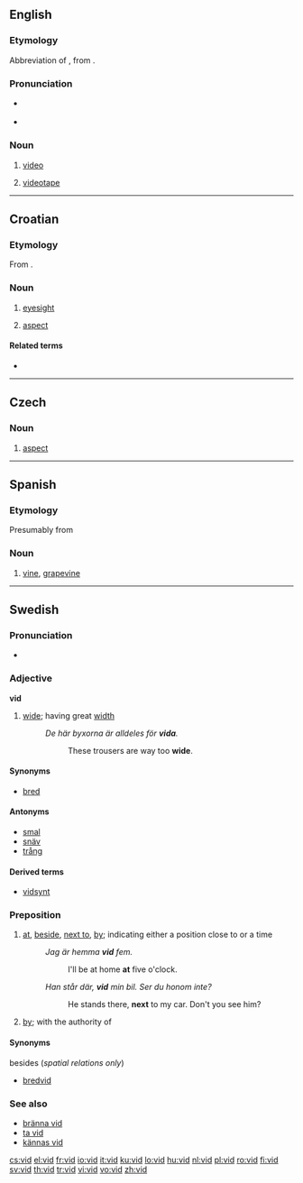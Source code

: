 {{also|við|víð}}
==English==

===Etymology===
Abbreviation of {{term|video||lang=en}}, from {{etyl|la}} {{term|video|videō|I see|lang=la}}.

===Pronunciation===
* {{a|UK|US}} {{IPA|/vɪd/}}
* {{rhymes|ɪd}}

===Noun===
{{en-noun}}

# {{slang}} [[video]]
# {{slang}} [[videotape]]

----

==Croatian==

===Etymology===
From {{proto|Slavic|vidъ|lang=hr}}.

===Noun===
{{infl|hr|noun|g=m|head=vidъ}}

# [[eyesight]]
# {{grammar|lang=hr}} [[aspect]]

====Related terms====
* {{l|hr|vidjeti|vȉdjeti}}

----

==Czech==

===Noun===
{{infl|cs|noun|g=m}}

# [[aspect]] {{grammar|lang=cs}}

----

==Spanish==

===Etymology===
Presumably from {{etyl|la|es}} {{term|vinum||grape|lang=la}}

===Noun===
{{infl|es|noun|g=f|plural|[[vides]]}}

# [[vine]], [[grapevine]]

----

==Swedish==

===Pronunciation===
* {{audio|Sv-vid.ogg|audio}}

===Adjective===
{{sv-adj-reg|n=vitt}}
'''vid'''

# [[wide]]; having great [[width]]
#: ''De här byxorna är alldeles för '''vida'''.''
#:: These trousers are way too '''wide'''.

====Synonyms====
* [[bred]]

====Antonyms====
* [[smal]]
* [[snäv]]
* [[trång]]

====Derived terms====
*[[vidsynt]]


===Preposition===
{{infl|sv|preposition}}

# [[at]], [[beside]], [[next to]], [[by]]; indicating either a position close to or a time 
#: ''Jag är hemma '''vid''' fem.''
#:: I'll be at home '''at''' five o'clock.
#: ''Han står där, '''vid''' min bil. Ser du honom inte?''
#:: He stands there, '''next''' to my car. Don't you see him?
#{{context|lang=sv|indicating an oath}} [[by]]; with the authority of

====Synonyms====
;besides (''spatial relations only'')
* [[bredvid]]

===See also===
*[[bränna vid]]
*[[ta vid]]
*[[kännas vid]]

[[cs:vid]]
[[el:vid]]
[[fr:vid]]
[[io:vid]]
[[it:vid]]
[[ku:vid]]
[[lo:vid]]
[[hu:vid]]
[[nl:vid]]
[[pl:vid]]
[[ro:vid]]
[[fi:vid]]
[[sv:vid]]
[[th:vid]]
[[tr:vid]]
[[vi:vid]]
[[vo:vid]]
[[zh:vid]]